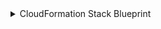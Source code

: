 <details>
<summary>CloudFormation Stack Blueprint</summary>

```json showLineNumbers
{
  "identifier": "cloudformationStack",
  "description": "This blueprint represents an AWS CloudFormation Stack in our software catalog",
  "title": "CloudFormation Stack",
  "icon": "AWS",
  "schema": {
    "properties": {
      "link": {
        "type": "string",
        "format": "url",
        "title": "Link"
      },
      "arn": {
        "type": "string",
        "title": "ARN"
      },
      "kind": {
        "type": "string",
        "title": "Kind"
      },
      "region": {
        "type": "string",
        "title": "Region"
      }
    },
    "required": []
  },
  "mirrorProperties": {},
  "calculationProperties": {},
  "aggregationProperties": {},
  "relations": {
    "account": {
      "title": "Account",
      "target": "awsAccount",
      "required": true,
      "many": false
    }
  }
}
```

</details>
